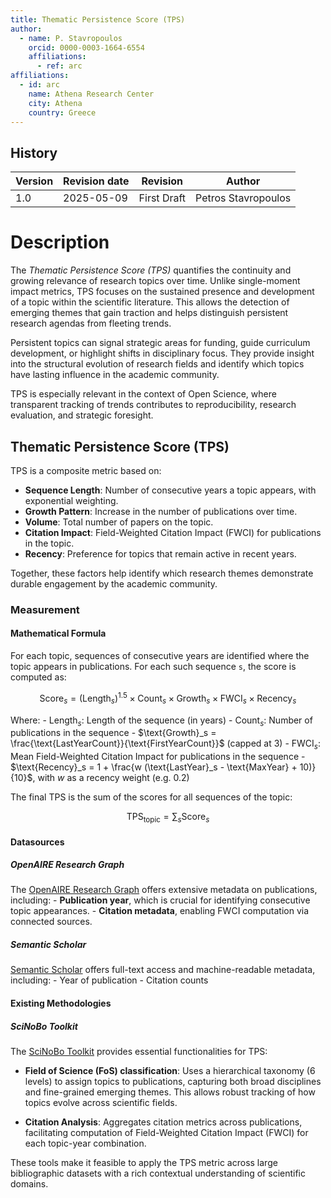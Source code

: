 ```yaml
---
title: Thematic Persistence Score (TPS)
author:
  - name: P. Stavropoulos
    orcid: 0000-0003-1664-6554
    affiliations:
      - ref: arc
affiliations:
  - id: arc
    name: Athena Research Center
    city: Athena
    country: Greece
---
```


::: {.callout collapse="true"}

# History

| Version | Revision date | Revision    | Author              |
|---------|---------------|-------------|---------------------|
| 1.0     | 2025-05-09    | First Draft | Petros Stavropoulos |

:::

# Description

The *Thematic Persistence Score (TPS)* quantifies the continuity and growing relevance of research topics over time. Unlike single-moment impact metrics, TPS focuses on the sustained presence and development of a topic within the scientific literature. This allows the detection of emerging themes that gain traction and helps distinguish persistent research agendas from fleeting trends.

Persistent topics can signal strategic areas for funding, guide curriculum development, or highlight shifts in disciplinary focus. They provide insight into the structural evolution of research fields and identify which topics have lasting influence in the academic community.

TPS is especially relevant in the context of Open Science, where transparent tracking of trends contributes to reproducibility, research evaluation, and strategic foresight.

## Thematic Persistence Score (TPS)

TPS is a composite metric based on:

- **Sequence Length**: Number of consecutive years a topic appears, with exponential weighting.
- **Growth Pattern**: Increase in the number of publications over time.
- **Volume**: Total number of papers on the topic.
- **Citation Impact**: Field-Weighted Citation Impact (FWCI) for publications in the topic.
- **Recency**: Preference for topics that remain active in recent years.

Together, these factors help identify which research themes demonstrate durable engagement by the academic community.

### Measurement

#### Mathematical Formula

For each topic, sequences of consecutive years are identified where the topic appears in publications. For each such sequence `s`, the score is computed as:

$$
\text{Score}_s = (\text{Length}_s)^{1.5} \times \text{Count}_s \times \text{Growth}_s \times \text{FWCI}_s \times \text{Recency}_s
$$

Where:
- $\text{Length}_s$: Length of the sequence (in years)
- $\text{Count}_s$: Number of publications in the sequence
- $\text{Growth}_s = \frac{\text{LastYearCount}}{\text{FirstYearCount}}$ (capped at 3)
- $\text{FWCI}_s$: Mean Field-Weighted Citation Impact for publications in the sequence
- $\text{Recency}_s = 1 + \frac{w (\text{LastYear}_s - \text{MaxYear} + 10)}{10}$, with $w$ as a recency weight (e.g. 0.2)

The final TPS is the sum of the scores for all sequences of the topic:

$$
\text{TPS}_{\text{topic}} = \sum_s \text{Score}_s
$$

#### Datasources

##### OpenAIRE Research Graph

The [OpenAIRE Research Graph](https://graph.openaire.eu/) offers extensive metadata on publications, including:
- **Publication year**, which is crucial for identifying consecutive topic appearances.
- **Citation metadata**, enabling FWCI computation via connected sources.

##### Semantic Scholar

[Semantic Scholar](https://www.semanticscholar.org/) offers full-text access and machine-readable metadata, including:
- Year of publication
- Citation counts

#### Existing Methodologies

##### SciNoBo Toolkit

The [SciNoBo Toolkit](https://scinobo.ilsp.gr/toolkit) provides essential functionalities for TPS:

- **Field of Science (FoS) classification**: Uses a hierarchical taxonomy (6 levels) to assign topics to publications, capturing both broad disciplines and fine-grained emerging themes. This allows robust tracking of how topics evolve across scientific fields.
  
- **Citation Analysis**: Aggregates citation metrics across publications, facilitating computation of Field-Weighted Citation Impact (FWCI) for each topic-year combination.

These tools make it feasible to apply the TPS metric across large bibliographic datasets with a rich contextual understanding of scientific domains.
